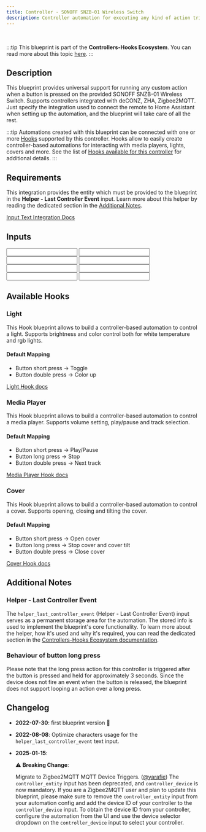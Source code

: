 ```yaml
---
title: Controller - SONOFF SNZB-01 Wireless Switch
description: Controller automation for executing any kind of action triggered by the provided SONOFF SNZB-01 Wireless Switch. Supports deCONZ, ZHA, Zigbee2MQTT.
---
```



<ImportCard id='sonoff_snzb01' category='controllers' />

<br />

:::tip
This blueprint is part of the **Controllers-Hooks Ecosystem**. You can read more about this topic [here](/docs/controllers-hooks-ecosystem).
:::

## Description

This blueprint provides universal support for running any custom action when a button is pressed on the provided SONOFF SNZB-01 Wireless Switch. Supports controllers integrated with deCONZ, ZHA, Zigbee2MQTT. Just specify the integration used to connect the remote to Home Assistant when setting up the automation, and the blueprint will take care of all the rest.

:::tip
Automations created with this blueprint can be connected with one or more [Hooks](/docs/blueprints/hooks) supported by this controller.
Hooks allow to easily create controller-based automations for interacting with media players, lights, covers and more. See the list of [Hooks available for this controller](/docs/blueprints/controllers/sonoff_snzb01#available-hooks) for additional details.
:::

## Requirements

<Requirement id='deconz'/>
<Requirement id='zha'/>
<Requirement id='zigbee2mqtt'/>
<Requirement name='Input Text Integration' required>

This integration provides the entity which must be provided to the blueprint in the **Helper - Last Controller Event** input. Learn more about this helper by reading the dedicated section in the [Additional Notes](#helper---last-controller-event).

[Input Text Integration Docs](https://www.home-assistant.io/integrations/input_text/)

</Requirement>

## Inputs

<Input
  name='Integration'
  description='Integration used for connecting the remote with Home Assistant. Select one of the available values.'
  selector='select'
  required
/>
<Input
  name='Controller Device'
  description='The controller device to use for the automation. Choose a value only if the remote is integrated with deCONZ, ZHA.'
  selector='device'
  required='deCONZ, ZHA, Zigbee2MQTT'
/>
<Input
  name='Controller Entity'
  description='The action sensor of the controller to use for the automation. Choose a value only if the remote is integrated with Zigbee2MQTT and Legacy Action Sensors are enabled. This input is deprecated in favor of the Controller Device input, and will be removed in* a future release.'
  selector='entity'
  deprecated
/>
<Input
  name='Helper - Last Controller Event'
  description='Input Text used to store the last event fired by the controller. You will need to manually create a text input entity for this, please read the blueprint Additional Notes for more info.'
  selector='entity'
  required
/>
<Input
  name='Button short press'
  description='Action to run on short button press.'
  selector='action'
/>
<Input
  name='Button long press'
  description='Action to run on long button press.'
  selector='action'
/>
<Input
  name='Button double press'
  description='Action to run on double button press.'
  selector='action'
/>
<Input
  name='Helper - Debounce delay'
  description='Delay used for debouncing RAW controller events, by default set to 0. A value of 0 disables the debouncing feature. Increase this value if you notice custom actions or linked Hooks running multiple times when interacting with the device. When the controller needs to be debounced, usually a value of 100 is enough to remove all duplicate events.'
  selector='number'
/>

## Available Hooks

### Light

This Hook blueprint allows to build a controller-based automation to control a light. Supports brightness and color control both for white temperature and rgb lights.

#### Default Mapping

- Button short press -> Toggle
- Button double press -> Color up

[Light Hook docs](/docs/blueprints/hooks/light)

### Media Player

This Hook blueprint allows to build a controller-based automation to control a media player. Supports volume setting, play/pause and track selection.

#### Default Mapping

- Button short press -> Play/Pause
- Button long press -> Stop
- Button double press -> Next track

[Media Player Hook docs](/docs/blueprints/hooks/media_player)

### Cover

This Hook blueprint allows to build a controller-based automation to control a cover. Supports opening, closing and tilting the cover.

#### Default Mapping

- Button short press -> Open cover
- Button long press -> Stop cover and cover tilt
- Button double press -> Close cover

[Cover Hook docs](/docs/blueprints/hooks/cover)

## Additional Notes

### Helper - Last Controller Event

The `helper_last_controller_event` (Helper - Last Controller Event) input serves as a permanent storage area for the automation. The stored info is used to implement the blueprint's core functionality. To learn more about the helper, how it's used and why it's required, you can read the dedicated section in the [Controllers-Hooks Ecosystem documentation](/docs/controllers-hooks-ecosystem#helper---last-controller-event-input).

### Behaviour of button long press

Please note that the long press action for this controller is triggered after the button is pressed and held for approximately 3 seconds. Since the device does not fire an event when the button is released, the blueprint does not support looping an action over a long press.

## Changelog

- **2022-07-30**: first blueprint version :tada:
- **2022-08-08**: Optimize characters usage for the `helper_last_controller_event` text input.
- **2025-01-15**:

  :warning: **Breaking Change**:

  Migrate to Zigbee2MQTT MQTT Device Triggers. ([@yarafie](https://github.com/yarafie))
  The `controller_entity` input has been deprecated, and `controller_device` is now mandatory.
  If you are a Zigbee2MQTT user and plan to update this blueprint, please make sure to remove the `controller_entity` input from your automation config and add the device ID of your controller to the `controller_device` input.
  To obtain the device ID from your controller, configure the automation from the UI and use the device selector dropdown on the `controller_device` input to select your controller.

